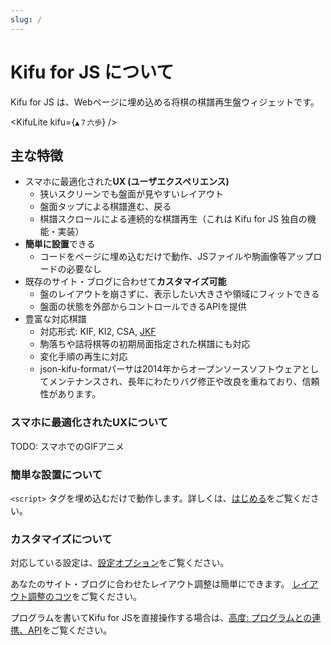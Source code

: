 ```yaml
---
slug: /
---
```


# Kifu for JS について

Kifu for JS は、Webページに埋め込める将棋の棋譜再生盤ウィジェットです。

<!-- TODO: replace with a beautiful position -->
<KifuLite kifu={`▲７六歩`} />

## 主な特徴

* スマホに最適化された**UX (ユーザエクスペリエンス)**
  * 狭いスクリーンでも盤面が見やすいレイアウト
  * 盤面タップによる棋譜進む、戻る
  * 棋譜スクロールによる連続的な棋譜再生（これは Kifu for JS 独自の機能・実装）
* **簡単に設置**できる
  * コードをページに埋め込むだけで動作、JSファイルや駒画像等アップロードの必要なし
* 既存のサイト・ブログに合わせて**カスタマイズ可能**
  * 盤のレイアウトを崩さずに、表示したい大きさや領域にフィットできる
  * 盤面の状態を外部からコントロールできるAPIを提供
* 豊富な対応棋譜
  * 対応形式: KIF, KI2, CSA, [JKF](https://github.com/na2hiro/Kifu-for-JS/tree/master/packages/json-kifu-format)
  * 駒落ちや詰将棋等の初期局面指定された棋譜にも対応
  * 変化手順の再生に対応
  * json-kifu-formatパーサは2014年からオープンソースソフトウェアとしてメンテナンスされ、長年にわたりバグ修正や改良を重ねており、信頼性があります。

### スマホに最適化されたUXについて

TODO: スマホでのGIFアニメ

### 簡単な設置について

`<script>` タグを埋め込むだけで動作します。詳しくは、[はじめる](/docs/getting-started)をご覧ください。

### カスタマイズについて

対応している設定は、[設定オプション](./configuration)をご覧ください。

あなたのサイト・ブログに合わせたレイアウト調整は簡単にできます。 [レイアウト調整のコツ](./layout-tips)をご覧ください。

プログラムを書いてKifu for JSを直接操作する場合は、[高度: プログラムとの連携、API](./api)をご覧ください。
